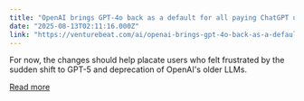 ```yaml
---
title: "OpenAI brings GPT-4o back as a default for all paying ChatGPT users, Altman promises ‘plenty of notice’ if it leaves again"
date: "2025-08-13T02:11:16.000Z"
link: "https://venturebeat.com/ai/openai-brings-gpt-4o-back-as-a-default-for-all-paying-chatgpt-users-altman-promises-plenty-of-notice-if-it-leaves-again/"
---
```


For now, the changes should help placate users who felt frustrated by the sudden shift to GPT-5 and deprecation of OpenAI's older LLMs.

[Read more](https://venturebeat.com/ai/openai-brings-gpt-4o-back-as-a-default-for-all-paying-chatgpt-users-altman-promises-plenty-of-notice-if-it-leaves-again/)

